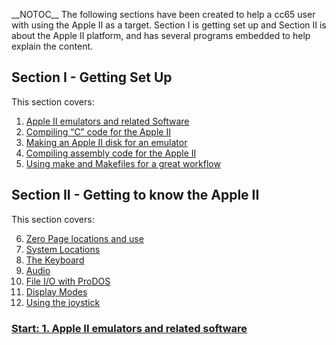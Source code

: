 __NOTOC__
The following sections have been created to help a cc65 user with using the Apple II as a target. Section I is getting set up and Section II is about the Apple II platform, and has several programs embedded to help explain the content.

== Section I - Getting Set Up ==

This section covers:
<ol>
<li>
<a href="https://github.com/cc65/wiki/wiki/Apple-II/Getting-Started/1.-Apple-II-emulators-and-related-software">Apple II emulators and related Software</a>
</li>
<li>
<a href="https://github.com/cc65/wiki/wiki/Apple-II/Getting-Started/2.-Compiling-%22C%22-for-the-Apple-II">Compiling “C” code for the Apple II</a>
</li>
<li>
<a href="https://github.com/cc65/wiki/wiki/Apple-II/Getting-Started/3.-Making-an-Apple-2-disk-for-an-emulator">Making an Apple II disk for an emulator</a>
</li>
<li>
<a href="https://github.com/cc65/wiki/wiki/Apple-II/Getting-Started/4.-Compiling-assembly-code-for-the-Apple-II">Compiling assembly code for the Apple II</a>
</li>
<li>
<a href="https://github.com/cc65/wiki/wiki/Apple-II/Getting-Started/5.-Using-make-and-Makefiles-for-a-great-workflow">Using make and Makefiles for a great workflow</a>
</li>
</ol>
== Section II - Getting to know the Apple II ==

This section covers:<br />

<ol start="6">
<li>
<a href="https://github.com/cc65/wiki/wiki/Apple-II/Getting-Started/6.-Apple-II--Zero-Page-locations-and-use">Zero Page locations and use</a>
</li>
<li>
<a href="https://github.com/cc65/wiki/wiki/Apple-II/Getting-Started/7.-Apple-II-System-Locations">System Locations</a>
</li>
<li>
<a href="https://github.com/cc65/wiki/wiki/Apple-II/Getting-Started/8.-Apple-II-Keyboard">The Keyboard</a>
</li>
<li>
<a href="https://github.com/cc65/wiki/wiki/Apple-II/Getting-Started/9.-Apple-II-Audio">Audio</a>
</li>
<li>
<a href="https://github.com/cc65/wiki/wiki/Apple-II/Getting-Started/10.-Apple-II-File-IO-with-ProDOS">File I/O with ProDOS</a>
</li>
<li>
<a href="https://github.com/cc65/wiki/wiki/Apple-II/Getting-Started/11.-Apple-II-Display-Modes">Display Modes</a>
</li>
<li>
<a href="https://github.com/cc65/wiki/wiki/Apple-II/Getting-Started/12.-Apple-II-joystick">Using the joystick</a>
</li>
</ol>
=== [https://github.com/cc65/wiki/wiki/Apple-II/Getting-Started/1.-Apple-II-emulators-and-related-software Start: 1. Apple II emulators and related software] ===
